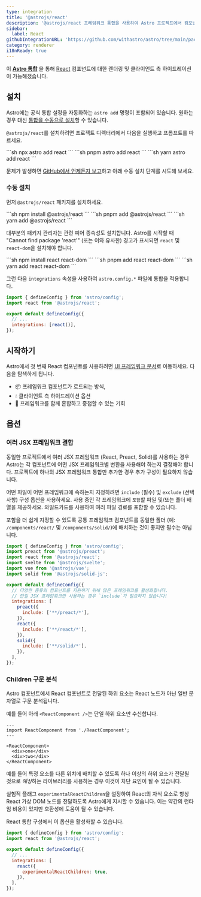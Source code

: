 ```yaml
---
type: integration
title: '@astrojs/react'
description: '@astrojs/react 프레임워크 통합을 사용하여 Astro 프로젝트에서 컴포넌트 지원을 확장하는 방법을 알아보세요.'
sidebar:
  label: React
githubIntegrationURL: 'https://github.com/withastro/astro/tree/main/packages/integrations/react/'
category: renderer
i18nReady: true
---
```



이 **[Astro 통합][astro-integration]** 을 통해 [React](https://react.dev/) 컴포넌트에 대한 렌더링 및 클라이언트 측 하이드레이션이 가능해졌습니다.

## 설치

Astro에는 공식 통합 설정을 자동화하는 `astro add` 명령이 포함되어 있습니다. 원하는 경우 대신 [통합을 수동으로 설치](#수동-설치)할 수 있습니다.

`@astrojs/react`를 설치하려면 프로젝트 디렉터리에서 다음을 실행하고 프롬프트를 따르세요.

<PackageManagerTabs>
  <Fragment slot="npm">
  ```sh
  npx astro add react
  ```
  </Fragment>
  <Fragment slot="pnpm">
  ```sh
  pnpm astro add react
  ```
  </Fragment>
  <Fragment slot="yarn">
  ```sh
  yarn astro add react
  ```
  </Fragment>
</PackageManagerTabs>

문제가 발생하면 [GitHub에서 언제든지 보고](https://github.com/withastro/astro/issues)하고 아래 수동 설치 단계를 시도해 보세요.

### 수동 설치

먼저 `@astrojs/react` 패키지를 설치하세요.

<PackageManagerTabs>
  <Fragment slot="npm">
  ```sh
  npm install @astrojs/react
  ```
  </Fragment>
  <Fragment slot="pnpm">
  ```sh
  pnpm add @astrojs/react
  ```
  </Fragment>
  <Fragment slot="yarn">
  ```sh
  yarn add @astrojs/react
  ```
  </Fragment>
</PackageManagerTabs>

대부분의 패키지 관리자는 관련 피어 종속성도 설치합니다. Astro를 시작할 때 "Cannot find package 'react'" (또는 이와 유사한) 경고가 표시되면 `react` 및 `react-dom`을 설치해야 합니다.

<PackageManagerTabs>
  <Fragment slot="npm">
  ```sh
  npm install react react-dom
  ```
  </Fragment>
  <Fragment slot="pnpm">
  ```sh
  pnpm add react react-dom
  ```
  </Fragment>
  <Fragment slot="yarn">
  ```sh
  yarn add react react-dom
  ```
  </Fragment>
</PackageManagerTabs>

그런 다음 `integrations` 속성을 사용하여 `astro.config.*` 파일에 통합을 적용합니다.

```js ins="react()" ins={2} title="astro.config.mjs"
import { defineConfig } from 'astro/config';
import react from '@astrojs/react';

export default defineConfig({
  // ...
  integrations: [react()],
});
```

## 시작하기

Astro에서 첫 번째 React 컴포넌트를 사용하려면 [UI 프레임워크 문서][astro-ui-frameworks]로 이동하세요. 다음을 탐색하게 됩니다.

* 📦 프레임워크 컴포넌트가 로드되는 방식,
* 💧 클라이언트 측 하이드레이션 옵션
* 🤝 프레임워크를 함께 혼합하고 중첩할 수 있는 기회

## 옵션

### 여러 JSX 프레임워크 결합

동일한 프로젝트에서 여러 JSX 프레임워크 (React, Preact, Solid)를 사용하는 경우 Astro는 각 컴포넌트에 어떤 JSX 프레임워크별 변환을 사용해야 하는지 결정해야 합니다. 프로젝트에 하나의 JSX 프레임워크 통합만 추가한 경우 추가 구성이 필요하지 않습니다.

어떤 파일이 어떤 프레임워크에 속하는지 지정하려면 `include` (필수) 및 `exclude` (선택 사항) 구성 옵션을 사용하세요. 사용 중인 각 프레임워크에 `포함`할 파일 및/또는 폴더 배열을 제공하세요. 와일드카드를 사용하여 여러 파일 경로를 포함할 수 있습니다.

포함을 더 쉽게 지정할 수 있도록 공통 프레임워크 컴포넌트를 동일한 폴더 (예: `/components/react/` 및 `/components/solid/`)에 배치하는 것이 좋지만 필수는 아닙니다.

```js title="astro.config.mjs"
import { defineConfig } from 'astro/config';
import preact from '@astrojs/preact';
import react from '@astrojs/react';
import svelte from '@astrojs/svelte';
import vue from '@astrojs/vue';
import solid from '@astrojs/solid-js';

export default defineConfig({
  // 다양한 종류의 컴포넌트를 지원하기 위해 많은 프레임워크를 활성화합니다.
  // 단일 JSX 프레임워크만 사용하는 경우 `include`가 필요하지 않습니다!
  integrations: [
    preact({
      include: ['**/preact/*'],
    }),
    react({
      include: ['**/react/*'],
    }),
    solid({
      include: ['**/solid/*'],
    }),
  ],
});
```

### Children 구문 분석

Astro 컴포넌트에서 React 컴포넌트로 전달된 하위 요소는 React 노드가 아닌 일반 문자열로 구문 분석됩니다.

예를 들어 아래 `<ReactComponent />`는 단일 하위 요소만 수신합니다.

```astro
---
import ReactComponent from './ReactComponent';
---

<ReactComponent>
  <div>one</div>
  <div>two</div>
</ReactComponent>
```

예를 들어 특정 요소를 다른 위치에 배치할 수 있도록 하나 이상의 하위 요소가 전달될 것으로 *예상*하는 라이브러리를 사용하는 경우 이것이 차단 요인이 될 수 있습니다.

실험적 플래그 `experimentalReactChildren`을 설정하여 React의 자식 요소로 항상 React 가상 DOM 노드를 전달하도록 Astro에게 지시할 수 있습니다. 이는 약간의 런타임 비용이 있지만 호환성에 도움이 될 수 있습니다.

React 통합 구성에서 이 옵션을 활성화할 수 있습니다.

```js title="astro.config.mjs" ins={8}
import { defineConfig } from 'astro/config';
import react from '@astrojs/react';

export default defineConfig({
  // ...
  integrations: [
    react({
      experimentalReactChildren: true,
    }),
  ],
});
```

[astro-integration]: /ko/guides/integrations-guide/

[astro-ui-frameworks]: /ko/guides/framework-components/#프레임워크-컴포넌트-사용
